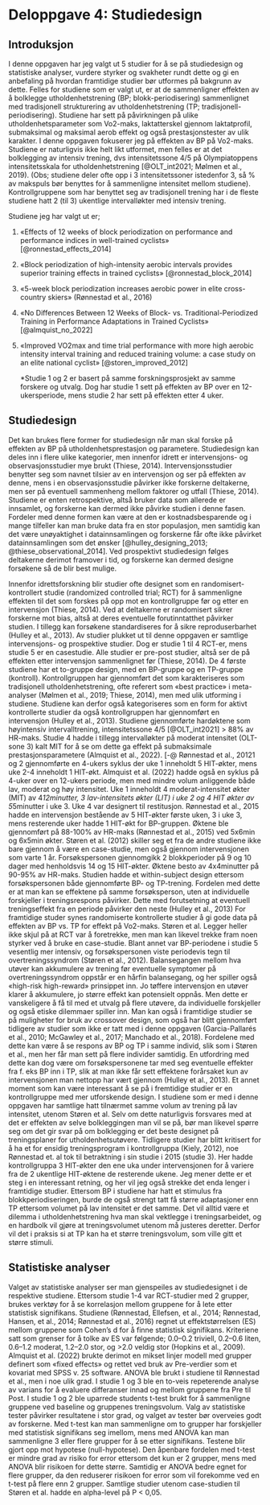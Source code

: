 # Deloppgave 4: Studiedesign

## Introduksjon

I denne oppgaven har jeg valgt ut 5 studier for å se på studiedesign og statistiske analyser, vurdere styrker og svakheter rundt dette og gi en anbefaling på hvordan framtidige studier bør utformes på bakgrunn av dette. Felles for studiene som er valgt ut, er at de sammenligner effekten av å bolklegge utholdenhetstrening (BP; blokk-periodisering) sammenlignet med tradisjonell strukturering av utholdenhetstrening (TP; tradisjonell-periodisering). Studiene har sett på påvirkningen på ulike utholdenhetsparameter som Vo2-maks, laktatterskel gjennom laktatprofil, submaksimal og maksimal aerob effekt og også prestasjonstester av ulik karakter. I denne oppgaven fokuserer jeg på effekten av BP på Vo2-maks. Studiene er naturligvis ikke helt likt utformet, men felles er at det bolklegging av intensiv trening, dvs intensitetssone 4/5 på Olympiatoppens intensitetsskala for utholdenhetstrening \[@OLT_int2021; Mølmen et al., 2019). (Obs; studiene deler ofte opp i 3 intensitetssoner istedenfor 3, så % av makspuls bør benyttes for å sammenligne intensitet mellom studiene). Kontrollgruppene som har benyttet seg av tradisjonell trening har i de fleste studiene hatt 2 (til 3) ukentlige intervalløkter med intensiv trening.

Studiene jeg har valgt ut er;

1.  «Effects of 12 weeks of block periodization on performance and performance indices in well-trained cyclists» [@ronnestad_effects_2014]

2.  «Block periodization of high-intensity aerobic intervals provides superior training effects in trained cyclists» [@ronnestad_block_2014]

3.  «5-week block periodization increases aerobic power in elite cross-country skiers» (Rønnestad et al., 2016)

4.  «No Differences Between 12 Weeks of Block- vs. Traditional-Periodized Training in Performance Adaptations in Trained Cyclists» [@almquist_no_2022]

5.  «Improved VO2max and time trial performance with more high aerobic intensity interval training and reduced training volume: a case study on an elite national cyclist» [@storen_improved_2012]

    \*Studie 1 og 2 er basert på samme forskningsprosjekt av samme forskere og utvalg. Dog har studie 1 sett på effekten av BP over en 12-ukersperiode, mens studie 2 har sett på effekten etter 4 uker.

## Studiedesign

Det kan brukes flere former for studiedesign når man skal forske på effekten av BP på utholdenhetsprestasjon og parametere. Studiedesign kan deles inn i flere ulike kategorier, men innenfor idrett er intervensjons- og observasjonsstudier mye brukt (Thiese, 2014). Intervensjonsstudier benytter seg som navnet tilsier av en intervensjon og ser på effekten av denne, mens i en observasjonsstudie påvirker ikke forskerne deltakerne, men ser på eventuell sammenheng mellom faktorer og utfall (Thiese, 2014). Studiene er enten retrospektive, altså bruker data som allerede er innsamlet, og forskerne kan dermed ikke påvirke studien i denne fasen. Fordeler med denne formen kan være at den er kostnadsbesparende og i mange tilfeller kan man bruke data fra en stor populasjon, men samtidig kan det være unøyaktighet i datainnsamlingen og forskerne får ofte ikke påvirket datainnsamlingen som det ønsker \[@hulley_designing_2013; @thiese_observational_2014\]. Ved prospektivt studiedesign følges deltakerne derimot framover i tid, og forskerne kan dermed designe forsøkene så de blir best mulige.\

Innenfor idrettsforskning blir studier ofte designet som en randomisert-kontrollert studie (randomized controlled trial; RCT) for å sammenligne effekten til det som forskes på opp mot en kontrollgruppe før og etter en intervensjon (Thiese, 2014). Ved at deltakerne er randomisert sikrer forskerne mot bias, altså at deres eventuelle forutinntatthet påvirker studien. I tillegg kan forsøkene standardiseres for å sikre reproduserbarhet (Hulley et al., 2013). Av studier plukket ut til denne oppgaven er samtlige intervensjons- og prospektive studier. Dog er studie 1 til 4 RCT-er, mens studie 5 er en casestudie. Alle studier er pre-post studier, altså ser de på effekten etter intervensjon sammenlignet før (Thiese, 2014). De 4 første studiene har et to-gruppe design, med en BP-gruppe og en TP-gruppe (kontroll). Kontrollgruppen har gjennomført det som karakteriseres som tradisjonell utholdenhetstrening, ofte referert som «best practice» i meta-analyser (Mølmen et al., 2019; Thiese, 2014), men med ulik utforming i studiene. Studiene kan derfor også kategoriseres som en form for aktivt kontrollerte studier da også kontrollgruppen har gjennomført en intervensjon (Hulley et al., 2013). Studiene gjennomførte hardøktene som høyintensiv intervalltrening, intensitetssone 4/5 [@OLT_int2021] \> 88% av HR-maks. Studie 4 hadde i tillegg intervalløkter på moderat intensitet (OLT-sone 3) kalt MIT for å se om dette ga effekt på submaksimale prestasjonsparametere (Almquist et al., 2022). \[-\@ Rønnestad et al., 20121 og 2 gjennomførte en 4-ukers syklus der uke 1 inneholdt 5 HIT-økter, mens uke 2-4 inneholdt 1 HIT-økt. Almquist et al. (2022) hadde også en syklus på 4-uker over en 12-ukers periode, men med mindre volum anliggende både lav, moderat og høy intensitet. Uke 1 inneholdt 4 moderat-intensitet økter (MIT) av 4*12minutter, 3 lav-intensitets økter (LIT) i uke 2 og 4 HIT økter av 5*5minutter i uke 3. Uke 4 var designert til restitusjon. Rønnestad et al., 2015 hadde en intervensjon bestående av 5 HIT-økter første uken, 3 i uke 3, mens resterende uker hadde 1 HIT-økt for BP-gruppen. Øktene ble gjennomført på 88-100% av HR-maks (Rønnestad et al., 2015) ved 5x6min og 6x5min økter. Støren et al. (2012) skiller seg et fra de andre studiene ikke bare gjennom å være en case-studie, men også gjennom intervensjonen som varte 1 år. Forsøkspersonen gjennomgikk 2 blokkperioder på 9 og 10 dager med henholdsvis 14 og 15 HIT-økter. Øktene besto av 4x4minutter på 90-95% av HR-maks. Studien hadde et within-subject design ettersom forsøkspersonen både gjennomførte BP- og TP-trening. Fordelen med dette er at man kan se effektene på samme forsøksperson, uten at individuelle forskjeller i treningsrespons påvirker. Dette med forutsetning at eventuell treningseffekt fra en periode påvirker den neste (Hulley et al., 2013) For framtidige studer synes randomiserte kontrollerte studier å gi gode data på effekten av BP vs. TP for effekt på Vo2-maks. Støren et al. Legger heller ikke skjul på at RCT var å foretrekke, men man kan likevel trekke fram noen styrker ved å bruke en case-studie. Blant annet var BP-periodene i studie 5 vesentlig mer intensiv, og forsøkspersonen viste periodevis tegn til overtreningssyndrom (Støren et al., 2012). Balansegangen mellom hva utøver kan akkumulere av trening før eventuelle symptomer på overtreningssyndrom oppstår er en hårfin balansegang, og her spiller også «high-risk high-reward» prinsippet inn. Jo tøffere intervensjon en utøver klarer å akkumulere, jo større effekt kan potensielt oppnås. Men dette er vanskeligere å få til med et utvalg på flere utøvere, da individuelle forskjeller og også etiske dilemmaer spiller inn. Man kan også i framtidige studier se på muligheter for bruk av crossover design, som også har blitt gjennomført tidligere av studier som ikke er tatt med i denne oppgaven (Garcia-Pallarés et al., 2010; McGawley et al., 2017; Manchado et al., 2018). Fordelene med dette kan være å se respons av BP og TP i samme individ, slik som i Støren et al., men her får man sett på flere individer samtidig. En utfordring med dette kan dog være om forsøkspersonene tar med seg eventuelle effekter fra f. eks BP inn i TP, slik at man ikke får sett effektene forårsaket kun av intervensjonen man nettopp har vært gjennom (Hulley et al., 2013). Et annet moment som kan være interessant å se på i fremtidige studier er en kontrollgruppe med mer utforskende design. I studiene som er med i denne oppgaven har samtlige hatt tilnærmet samme volum av trening på lav intensitet, utenom Støren et al. Selv om dette naturligvis forsvares med at det er effekten av selve bolkleggingen man vil se på, bør man likevel spørre seg om det gir svar på om bolklegging er det beste designet på treningsplaner for utholdenhetsutøvere. Tidligere studier har blitt kritisert for å ha et for ensidig treningsprogram i kontrollgruppa (Kiely, 2012), noe Rønnestad et. al tok til betraktning i sin studie i 2015 (studie 3). Her hadde kontrollgruppa 3 HIT-økter den ene uka under intervensjonen for å variere fra de 2 ukentlige HIT-øktene de resterende ukene. Jeg mener dette er et steg i en interessant retning, og her vil jeg også strekke det enda lenger i framtidige studier. Ettersom BP i studiene har hatt et stimulus fra blokkperiodiseringen, burde de også strengt tatt få større adaptasjoner enn TP ettersom volumet på lav intensitet er det samme. Det vil alltid være et dilemma i utholdenhetstrening hva man skal vektlegge i treningsarbeidet, og en hardbolk vil gjøre at treningsvolumet utenom må justeres deretter. Derfor vil det i praksis si at TP kan ha et større treningsvolum, som ville gitt et større stimuli.

## Statistiske analyser

Valget av statistiske analyser ser man gjenspeiles av studiedesignet i de respektive studiene. Ettersom studie 1-4 var RCT-studier med 2 grupper, brukes verktøy for å se korrelasjon mellom gruppene for å lete etter statistisk signifikans. Studiene (Rønnestad, Ellefsen, et al., 2014; Rønnestad, Hansen, et al., 2014; Rønnestad et al., 2016) regnet ut effektstørrelsen (ES) mellom gruppene som Cohen's d for å finne statistisk signifikans. Kriteriene satt som grenser for å tolke av ES var følgende; 0.0--0.2 triviell, 0.2--0.6 liten, 0.6--1.2 moderat, 1.2--2.0 stor, og \>2.0 veldig stor (Hopkins et al., 2009). Almquist et al. (2022) brukte derimot en mikset linjer modell med grupper definert som «fixed effects» og rettet ved bruk av Pre-verdier som et kovariat med SPSS v. 25 software. ANOVA ble brukt i studiene til Rønnestad et al., men i noe ulik grad. I studie 1 og 3 ble en to-veis repeterende analyse av varians for å evaluere differanser innad og mellom gruppene fra Pre til Post. I studie 1 og 2 ble uparrede students t-test brukt for å sammenligne gruppene ved baseline og gruppenes treningsvolum. Valg av statistiske tester påvirker resultatene i stor grad, og valget av tester bør overveies godt av forskerne. Med t-test kan man sammenligne om to grupper har forskjeller med statistisk signifikans seg imellom, mens med ANOVA kan man sammenligne 3 eller flere grupper for å se etter signifikans. Testene blir gjort opp mot hypotese (null-hypotese). Den åpenbare fordelen med t-test er mindre grad av risiko for error ettersom det kun er 2 grupper, mens med ANOVA blir risikoen for dette større. Samtidig er ANOVA bedre egnet for flere grupper, da den reduserer risikoen for error som vil forekomme ved en t-test på flere enn 2 grupper. Samtlige studier utenom case-studien til Støren et al. hadde en alpha-level på P \< 0,05.
